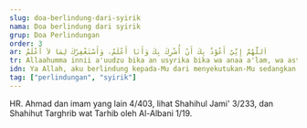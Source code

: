 ```yaml
---
slug: doa-berlindung-dari-syirik
nama: Doa berlindung dari syirik
grup: Doa Perlindungan
order: 3
ar: اَللَّهُمَّ إِنِّيْ أَعُوْذُ بِكَ أَنْ أُشْرِكَ بِكَ وَأَنَا أَعْلَمُ، وَأَسْتَغْفِرُكَ لِمَا لاَ أَعْلَمُ
tr: Allaahumma innii a'uudzu bika an usyrika bika wa anaa a'lam, wa astagh-firuka limaa laa a'lam.
idn: Ya Allah, aku berlindung kepada-Mu dari menyekutukan-Mu sedangkan aku mengetahuinya, dan aku memohon ampun terhadap apa yang tidak aku ketahui.
tag: ["perlindungan", "syirik"]
---
```


HR. Ahmad dan imam yang lain 4/403, lihat Shahihul Jami' 3/233, dan Shahihut Targhrib wat Tarhib oleh Al-Albani 1/19.
